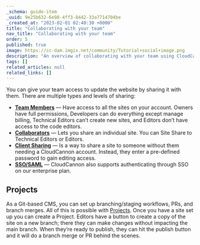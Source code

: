 ```yaml
---
_schema: guide-item
_uuid: 9e25b632-6e98-4ff3-8442-33a7714704be
_created_at: "2023-02-01 02:40:30 +0000"
title: "Collaborating with your team"
nav_title: "Collaborating with your team"
order: 5
published: true
image: https://cc-dam.imgix.net/community/Tutorial+social+image.png
description: "An overview of collaborating with your team using CloudCannon."
tags: []
related_articles: null
related_links: []
---
```


You can give your team access to update the website by sharing it with
them. There are multiple types and levels of sharing:

* [**Team Members**](/documentation/articles/managing-your-team-members/)
— Have access to all the sites on your account. Owners have full
permissions, Developers can do everything except manage billing, Technical
Editors can’t create new sites, and Editors don’t have access to the code
editors.
* [**Collaborators**](/documentation/articles/sharing-on-a-per-site-basis/)
— Lets you share an individual site. You can Site Share to Technical
Editors or Editors.
* [**Client Sharing**](/documentation/articles/giving-clients-access-to-update-a-site/)
— Is a way to share a site to someone without them needing a CloudCannon
account. Instead, they enter a pre-defined password to gain editing
access.
* [**SSO/SAML**](/documentation/articles/using-sso-to-create-team-accounts/)
— CloudCannon also supports authenticating through SSO on our enterprise
plan.

## Projects

As a Git-based CMS, you can set up branching/staging workflows, PRs, and
branch merges. All of this is possible with
[Projects](/documentation/articles/enabling-editor-branching-with-projects/).
Once you have a site set up you can create a Project. Editors have a button
to create a copy of the site on a new branch; there they can make changes
without impacting the main branch. When they’re ready to publish, they can 
hit the publish button and it will do a branch merge or PR behind the scenes.
  